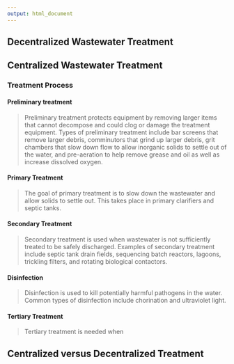 ```yaml
---
output: html_document
---
```


## **Decentralized Wastewater Treatment**  


## **Centralized Wastewater Treatment**  

### Treatment Process    

#### **Preliminary treatment**  
>	Preliminary treatment protects equipment by removing larger items that cannot decompose and could clog or damage the treatment equipment. Types of preliminary treatment include bar screens that remove larger debris, comminutors that grind up larger debris, grit chambers that slow down flow to allow inorganic solids to settle out of the water, and pre-aeration to help remove grease and oil as well as increase dissolved oxygen.  

#### **Primary Treatment**  
>	The goal of primary treatment is to slow down the wastewater and allow solids to settle out. This takes place in primary clarifiers and septic tanks.  

#### **Secondary Treatment**  
>	Secondary treatment is used when wastewater is not sufficiently treated to be safely discharged. Examples of secondary treatment include septic tank drain fields, sequencing batch reactors, lagoons, trickling filters, and rotating biological contactors.  

#### **Disinfection**  
>	Disinfection is used to kill potentially harmful pathogens in the water. Common types of disinfection include chorination and ultraviolet light.  

#### **Tertiary Treatment**  
>  Tertiary treatment is needed when 

## **Centralized versus Decentralized Treatment**
####